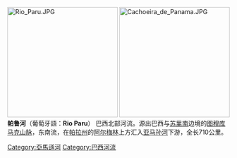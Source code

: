 {{unreferenced|time=2015-04-06T08:02:10+00:00}}
[[File:Rio_Paru.JPG|250px]]
[[File:Cachoeira_de_Panama.JPG|250px]]
'''帕鲁河'''（葡萄牙語：'''Rio Paru'''） 巴西北部河流。源出巴西与[[苏里南|苏里南]]边境的[[图穆库马克山脉|图穆库马克山脉]]，东南流，在[[帕拉州|帕拉州]]的[[阿尔梅林|阿尔梅林]]上方汇入[[亚马孙河|亚马孙河]]下游，全长710公里。

[[Category:亞馬遜河|Category:亞馬遜河]]
[[Category:巴西河流|Category:巴西河流]]